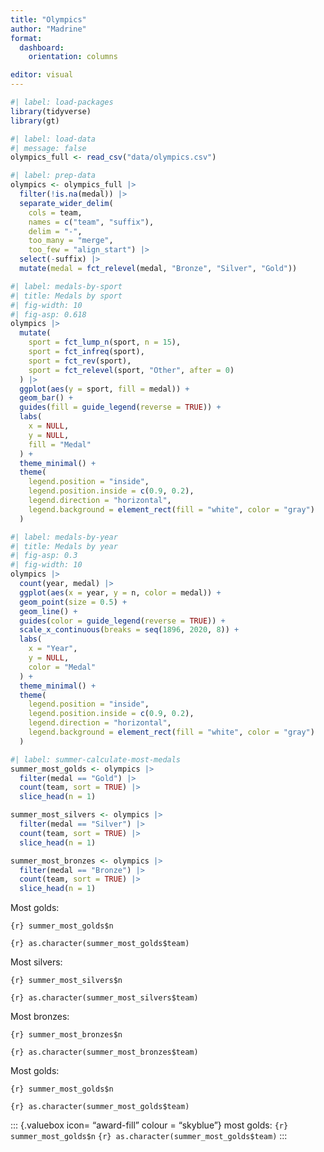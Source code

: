 ```yaml
---
title: "Olympics"
author: "Madrine"
format: 
  dashboard: 
    orientation: columns

editor: visual
---
```




```r
#| label: load-packages
library(tidyverse)
library(gt)
```

```r
#| label: load-data
#| message: false
olympics_full <- read_csv("data/olympics.csv")
```

```r
#| label: prep-data
olympics <- olympics_full |>
  filter(!is.na(medal)) |>
  separate_wider_delim(
    cols = team, 
    names = c("team", "suffix"),
    delim = "-", 
    too_many = "merge", 
    too_few = "align_start") |>
  select(-suffix) |>
  mutate(medal = fct_relevel(medal, "Bronze", "Silver", "Gold"))

```

```r
#| label: medals-by-sport
#| title: Medals by sport
#| fig-width: 10
#| fig-asp: 0.618
olympics |>
  mutate(
    sport = fct_lump_n(sport, n = 15),
    sport = fct_infreq(sport),
    sport = fct_rev(sport),
    sport = fct_relevel(sport, "Other", after = 0)
  ) |>
  ggplot(aes(y = sport, fill = medal)) +
  geom_bar() +
  guides(fill = guide_legend(reverse = TRUE)) +
  labs(
    x = NULL,
    y = NULL,
    fill = "Medal"
  ) +
  theme_minimal() +
  theme(
    legend.position = "inside",
    legend.position.inside = c(0.9, 0.2),
    legend.direction = "horizontal",
    legend.background = element_rect(fill = "white", color = "gray")
  )
```

```r
#| label: medals-by-year
#| title: Medals by year
#| fig-asp: 0.3
#| fig-width: 10
olympics |>
  count(year, medal) |>
  ggplot(aes(x = year, y = n, color = medal)) +
  geom_point(size = 0.5) +
  geom_line() +
  guides(color = guide_legend(reverse = TRUE)) +
  scale_x_continuous(breaks = seq(1896, 2020, 8)) +
  labs(
    x = "Year",
    y = NULL,
    color = "Medal"
  ) +
  theme_minimal() +
  theme(
    legend.position = "inside",
    legend.position.inside = c(0.9, 0.2),
    legend.direction = "horizontal",
    legend.background = element_rect(fill = "white", color = "gray")
  )
```

```r
#| label: summer-calculate-most-medals
summer_most_golds <- olympics |>
  filter(medal == "Gold") |>
  count(team, sort = TRUE) |>
  slice_head(n = 1)

summer_most_silvers <- olympics |>
  filter(medal == "Silver") |>
  count(team, sort = TRUE) |>
  slice_head(n = 1)

summer_most_bronzes <- olympics |>
  filter(medal == "Bronze") |>
  count(team, sort = TRUE) |>
  slice_head(n = 1)
```


::: {.valuebox icon="award-fill" color="#d4af37"}
Most golds:

`{r} summer_most_golds$n`

`{r} as.character(summer_most_golds$team)`
:::

::: {.valuebox icon="award-fill" color="#c0c0c0"}
Most silvers:

`{r} summer_most_silvers$n`

`{r} as.character(summer_most_silvers$team)`
:::

::: {.valuebox icon="award-fill" color="#cd7f32"}
Most bronzes:

`{r} summer_most_bronzes$n`

`{r} as.character(summer_most_bronzes$team)`
:::

::: {.valuebox icon="award-fill" color="#d4af37"}
Most golds:

`{r} summer_most_golds$n`

`{r} as.character(summer_most_golds$team)`
:::

::: {.valuebox icon= "award-fill" colour = "skyblue"}
most golds:
`{r} summer_most_golds$n`
`{r} as.character(summer_most_golds$team)`
:::


